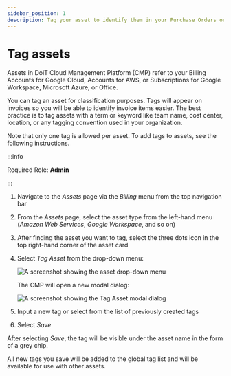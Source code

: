 ```yaml
---
sidebar_position: 1
description: Tag your asset to identify them in your Purchase Orders or Invoices
---
```


# Tag assets

Assets in DoiT Cloud Management Platform (CMP) refer to your Billing Accounts for Google Cloud, Accounts for AWS, or Subscriptions for Google Workspace, Microsoft Azure, or Office.

You can tag an asset for classification purposes. Tags will appear on invoices so you will be able to identify invoice items easier. The best practice is to tag assets with a term or keyword like team name, cost center, location, or any tagging convention used in your organization.

Note that only one tag is allowed per asset. To add tags to assets, see the following instructions.

:::info

Required Role: **Admin**

:::

1. Navigate to the _Assets_ page via the _Billing_ menu from the top navigation bar
2. From the _Assets_ page, select the asset type from the left-hand menu (_Amazon Web Services_, _Google Workspace_, and so on)
3. After finding the asset you want to tag, select the three dots icon in the top right-hand corner of the asset card
4. Select _Tag Asset_ from the drop-down menu:

   ![A screenshot showing the asset drop-down menu](../assets/png/cmp-assets-drop-down-menu.png)

   The CMP will open a new modal dialog:

   ![A screenshot showing the _Tag Asset_ modal dialog](../assets/png/cmp-assets-tag-asset-modal.png)

5. Input a new tag or select from the list of previously created tags
6. Select _Save_

After selecting _Save_, the tag will be visible under the asset name in the form of a grey chip.

All new tags you save will be added to the global tag list and will be available for use with other assets.
